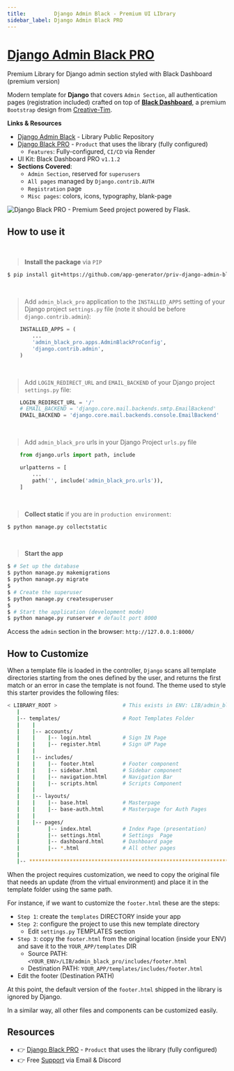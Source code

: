 ```yaml
---
title:         Django Admin Black - Premium UI LIbrary
sidebar_label: Django Admin Black PRO
---
```


# [Django Admin Black PRO](https://appseed.us/product/black-dashboard-pro/django/)

<SubHeading>Premium Library for Django admin section styled with Black Dashboard (premium version)</SubHeading>

Modern template for **Django** that covers `Admin Section`, all authentication pages (registration included) crafted on top of **[Black Dashboard](https://appseed.us/product/black-dashboard-pro/django/)**, a premium `Bootstrap` design from [Creative-Tim](https://bit.ly/3fKQZaL).

**Links & Resources**

- [Django Admin Black](https://github.com/app-generator/django-admin-black-pro) - Library Public Repository
- [Django Black PRO](/products/django-dashboards/black-dashboard-pro/) - `Product` that uses the library (fully configured)
  - `Features`: Fully-configured, `CI/CD` via Render
- UI Kit: Black Dashboard PRO `v1.1.2` 
- **Sections Covered**: 
  - `Admin Section`, reserved for `superusers`
  - `All pages` managed by `Django.contrib.AUTH`
  - `Registration` page
  - `Misc pages`: colors, icons, typography, blank-page 
  
![Django Black PRO - Premium Seed project powered by Flask.](https://user-images.githubusercontent.com/51070104/187623954-c4ade6a0-8cb2-4d2e-8698-e962621a613c.png)


## How to use it

<br />

> **Install the package** via `PIP` 

```bash
$ pip install git+https://github.com/app-generator/priv-django-admin-black-pro.git
```

<br />

> Add `admin_black_pro` application to the `INSTALLED_APPS` setting of your Django project `settings.py` file (note it should be before `django.contrib.admin`):

```python
    INSTALLED_APPS = (
        ...
        'admin_black_pro.apps.AdminBlackProConfig',
        'django.contrib.admin',
    )
```

<br />

> Add `LOGIN_REDIRECT_URL` and `EMAIL_BACKEND` of your Django project `settings.py` file:

```python
    LOGIN_REDIRECT_URL = '/'
    # EMAIL_BACKEND = 'django.core.mail.backends.smtp.EmailBackend'
    EMAIL_BACKEND = 'django.core.mail.backends.console.EmailBackend'
```

<br />

> Add `admin_black_pro` urls in your Django Project `urls.py` file

```python
    from django.urls import path, include

    urlpatterns = [
        ...
        path('', include('admin_black_pro.urls')),
    ]
```

<br />

> **Collect static** if you are in `production environment`:

```bash
$ python manage.py collectstatic
```

<br />

> **Start the app**

```bash
$ # Set up the database
$ python manage.py makemigrations
$ python manage.py migrate
$
$ # Create the superuser
$ python manage.py createsuperuser
$
$ # Start the application (development mode)
$ python manage.py runserver # default port 8000
```

Access the `admin` section in the browser: `http://127.0.0.1:8000/`


## How to Customize 

When a template file is loaded in the controller, `Django` scans all template directories starting from the ones defined by the user, and returns the first match or an error in case the template is not found. 
The  theme used to style this starter provides the following files: 

```bash
< LIBRARY_ROOT >                     # This exists in ENV: LIB/admin_black_pro
   |
   |-- templates/                    # Root Templates Folder 
   |    |          
   |    |-- accounts/       
   |    |    |-- login.html          # Sign IN Page
   |    |    |-- register.html       # Sign UP Page
   |    |
   |    |-- includes/       
   |    |    |-- footer.html         # Footer component
   |    |    |-- sidebar.html        # Sidebar component
   |    |    |-- navigation.html     # Navigation Bar
   |    |    |-- scripts.html        # Scripts Component
   |    |
   |    |-- layouts/       
   |    |    |-- base.html           # Masterpage
   |    |    |-- base-auth.html      # Masterpage for Auth Pages
   |    |
   |    |-- pages/       
   |         |-- index.html          # Index Page (presentation)
   |         |-- settings.html       # Settings  Page
   |         |-- dashboard.html      # Dashboard page
   |         |-- *.html              # All other pages
   |    
   |-- ************************************************************************
```

When the project requires customization, we need to copy the original file that needs an update (from the virtual environment) and place it in the template folder using the same path. 

For instance, if we want to customize the `footer.html` these are the steps:

- `Step 1`: create the `templates` DIRECTORY inside your app 
- `Step 2`: configure the project to use this new template directory
  - Edit `settings.py` TEMPLATES section 
- `Step 3`: copy the `footer.html` from the original location (inside your ENV) and save it to the `YOUR_APP/templates` DIR
  - Source PATH: `<YOUR_ENV>/LIB/admin_black_pro/includes/footer.html`
  - Destination PATH: `YOUR_APP/templates/includes/footer.html`
- Edit the footer (Destination PATH)    

At this point, the default version of the `footer.html` shipped in the library is ignored by Django.

In a similar way, all other files and components can be customized easily.

## Resources

- 👉 [Django Black PRO](https://appseed.us/product/black-dashboard-pro/django/) - `Product` that uses the library (fully configured)
- 👉 Free [Support](https://appseed.us/support/) via Email & Discord
